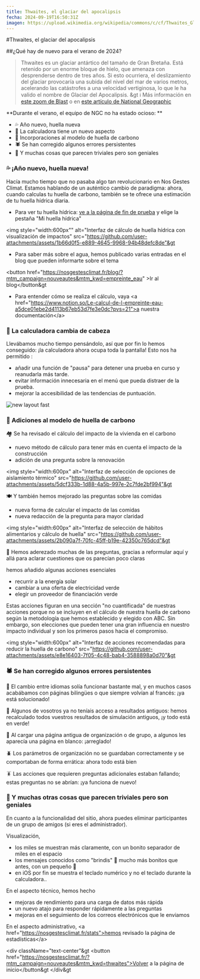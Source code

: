 ```yaml
---
title: Thwaites, el glaciar del apocalipsis
fecha: 2024-09-19T16:50:31Z
imagen: https://upload.wikimedia.org/wikipedia/commons/c/cf/Thwaites_Glacier.jpg
---
```


#Thwaites, el glaciar del apocalipsis

##¿Qué hay de nuevo para el verano de 2024?

> Thwaites es un glaciar antártico del tamaño de Gran Bretaña. Está retenido por un enorme bloque de hielo, que amenaza con desprenderse dentro de tres años. Si esto ocurriera, el deslizamiento del glaciar provocaría una subida del nivel del mar de varios metros, acelerando las catástrofes a una velocidad vertiginosa, lo que le ha valido el nombre de Glaciar del Apocalipsis.
&gt
> ℹ️ Más información en <a href="https://www.youtube.com/watch?v=1zdWYaFbBt4">este zoom de Blast</a> o en <a href="https://www.nationalgeographic.fr/environnement/thwaites-le-glacier-de-lapocalypse-qui-inquiete-les-scientifiques">este artículo de National Geographic</a>


**Durante el verano, el equipo de NGC no ha estado ocioso: **

- 💦 Año nuevo, huella nueva
- 💄 La calculadora tiene un nuevo aspecto
- 🧮 Incorporaciones al modelo de huella de carbono
- 🕷 Se han corregido algunos errores persistentes
- 🤯 Y muchas cosas que parecen triviales pero son geniales

### 💦 ¡Año nuevo, huella nueva!

Hacía mucho tiempo que no pasaba algo tan revolucionario en Nos Gestes Climat. Estamos hablando de un auténtico cambio de paradigma: ahora, cuando calculas tu huella de carbono, también se te ofrece una estimación de tu huella hídrica diaria. 

- Para ver tu huella hídrica: <a href="https://nosgestesclimat.fr/fin/?mtm_campaign=nouveautes&mtm_kwd=thwaites">ve a la página de fin de prueba</a> y elige la pestaña "Mi huella hídrica"

&lt;img style="width:600px"" alt="Interfaz de cálculo de huella hídrica con visualización de impactos" src="https://github.com/user-attachments/assets/1b66d0f5-e889-4645-9968-94b48defc8de"&gt



- Para saber más sobre el agua, hemos publicado varias entradas en el blog que pueden informarte sobre el tema


&lt;button href="https://nosgestesclimat.fr/blog/?mtm_campaign=nouveautes&mtm_kwd=empreinte_eau" >Ir al blog&lt;/button&gt
    
- Para entender cómo se realiza el cálculo, vaya &lt;a href="https://www.notion.so/Le-calcul-de-l-empreinte-eau-a5dce01ebe2d4113b67eb53d7fe3e0dc?pvs=21">a nuestra documentación&lt;/a>

### 💄 La calculadora cambia de cabeza

Llevábamos mucho tiempo pensándolo, así que por fin lo hemos conseguido: ¡la calculadora ahora ocupa toda la pantalla! Esto nos ha permitido : 

- añadir una función de "pausa" para detener una prueba en curso y reanudarla más tarde.
- evitar información innecesaria en el menú que pueda distraer de la prueba.
- mejorar la accesibilidad de las tendencias de puntuación.

![new layout fast](https://github.com/user-attachments/assets/eda49276-0dc6-4f19-8c29-76ea0839bc52)



### 🧮 Adiciones al modelo de huella de carbono

🏘️ Se ha revisado el cálculo del impacto de la vivienda en el carbono

- nuevo método de cálculo para tener más en cuenta el impacto de la construcción
- adición de una pregunta sobre la renovación

&lt;img style="width:600px" alt="Interfaz de selección de opciones de aislamiento térmico" src="https://github.com/user-attachments/assets/5dcf333b-1d88-4a5b-997e-2c7fde2bf994"&gt




🍽️ Y también hemos mejorado las preguntas sobre las comidas

- nueva forma de calcular el impacto de las comidas
- nueva redacción de la pregunta para mayor claridad

&lt;img style="width:600px" alt="Interfaz de selección de hábitos alimentarios y cálculo de huella" src="https://github.com/user-attachments/assets/2b090a7f-70fc-45ff-b19e-42350c765dcd"&gt



🧠 Hemos aderezado muchas de las preguntas, gracias a reformular aquí y allá para aclarar cuestiones que os parecían poco claras

hemos añadido algunas acciones esenciales

- recurrir a la energía solar
- cambiar a una oferta de electricidad verde
- elegir un proveedor de financiación verde

Estas acciones figuran en una sección "no cuantificada" de nuestras acciones porque no se incluyen en el cálculo de nuestra huella de carbono según la metodología que hemos establecido y elegido con ABC. Sin embargo, son elecciones que pueden tener una gran influencia en nuestro impacto individual y son los primeros pasos hacia el compromiso.

&lt;img style="width:600px" alt="Interfaz de acciones recomendadas para reducir la huella de carbono" src="https://github.com/user-attachments/assets/e8e16403-7f05-4c48-bab4-3588898a0d70"&gt



### 🕷 Se han corregido algunos errores persistentes

🐞 El cambio entre idiomas solía funcionar bastante mal, y en muchos casos acabábamos con páginas bilingües o que siempre volvían al francés: ¡ya está solucionado!

🐛 Algunos de vosotros ya no teníais acceso a resultados antiguos: hemos recalculado todos vuestros resultados de simulación antiguos, ¡y todo está en verde!

🦟 Al cargar una página antigua de organización o de grupo, a algunos les aparecía una página en blanco: ¡arreglado!

🪲 Los parámetros de organización no se guardaban correctamente y se comportaban de forma errática: ahora todo está bien

🪳 Las acciones que requieren preguntas adicionales estaban fallando; estas preguntas no se abrían: ¡ya funciona de nuevo!


### 🤯 Y muchas otras cosas que parecen triviales pero son geniales

En cuanto a la funcionalidad del sitio, ahora puedes eliminar participantes de un grupo de amigos (si eres el administrador).

Visualización, 

- los miles se muestran más claramente, con un bonito separador de miles en el espacio
- los mensajes conocidos como "brindis" 🍞 mucho más bonitos que antes, con un pequeño 🌈
- en iOS por fin se muestra el teclado numérico y no el teclado durante la calculadora..

En el aspecto técnico, hemos hecho

- mejoras de rendimiento para una carga de datos más rápida
- un nuevo atajo para responder rápidamente a las preguntas
- mejoras en el seguimiento de los correos electrónicos que le enviamos

En el aspecto administrativo, &lt;a href="https://nosgestesclimat.fr/stats">hemos revisado la página de estadísticas&lt;/a>



&lt;div className="text-center"&gt
&lt;button href="https://nosgestesclimat.fr/?mtm_campaign=nouveautes&mtm_kwd=thwaites">Volver a la página de inicio&lt;/button&gt
&lt;/div&gt


 
